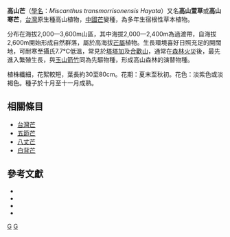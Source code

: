 {{Speciesbox 
| taxon = Miscanthus transmorrisonensis 
| status = LC
| status_system = IUCN3.1
| authority =  [[早田文藏|Hayata]]
}}

'''高山芒'''（[[學名|學名]]：''Miscanthus transmorrisonensis Hayata''）又名'''高山萱草'''或'''高山寒芒'''，[[台灣|台灣]]原生種高山植物，[[中國芒|中國芒]]變種，為多年生宿根性草本植物。

分布在海拔2,000—3,600m山區，其中海拔2,000—2,400m為過渡帶，自海拔2,600m開始形成自然群落，屬於高海拔[[芒屬|芒屬]]植物。生長環境喜好日照充足的開闊地，可耐寒至攝氏7.7℃低溫，常見於[[塔塔加|塔塔加]]及[[合歡山|合歡山]]，通常在[[森林火災|森林火災]]後，最先進入繁殖生長，與[[玉山箭竹|玉山箭竹]]同為先驅物種，形成高山森林的演替物種。

植株纖細，花絮較短，葉長約30至80cm。花期：夏末至秋初。花色：淡紫色或淡褐色。種子於十月至十一月成熟。

==相關條目==
* [[台灣芒|台灣芒]]
* [[五節芒|五節芒]]
* [[八丈芒|八丈芒]]
* [[白背芒|白背芒]]

==參考文獻==
<div class="references-small">
*{{cite web|url=http://www.ysnp.gov.tw/plantlist_messages.aspx?id=9|title=植物名錄 高山芒|work=玉山國家公園網站|publisher=玉山國家公園管理處|accessdate=2010-10-10|language=zh-tw}}
*{{cite web|url=http://www.miobuffer.com.tw/fnm/199512/11.htm|title=高山芒生長特性之研究|work=省畜產試驗所 九五年第十二期|publisher=茂群峪畜牧網|accessdate=2010-10-10|language=zh-tw}}
*{{cite web|url=http://web1.nsc.gov.tw/ct.aspx?xItem=9818&ctNode=40&mp=1|title=風吹草低見能源|author=John C. Clifton-Brown、江友中、王薇琍、沈姿秀|publisher=國家科學委員會|accessdate=2010-10-10|language=zh-tw}}{{dead link|date=2018年5月 |bot=InternetArchiveBot |fix-attempted=yes }}
*{{cite web|url=http://wssroc.agron.ntu.edu.tw/newsletter/2-2.htm|title=台灣芒萃植物生態研究的回顧與前瞻|author=周昌弘|publisher=中華民國雜草學會|accessdate=2010-10-10|language=zh-tw}}
</div>
{{Taxonbar|from=Q15236998}}

[[Category:芒屬|G]]
[[Category:台灣植物|G]]